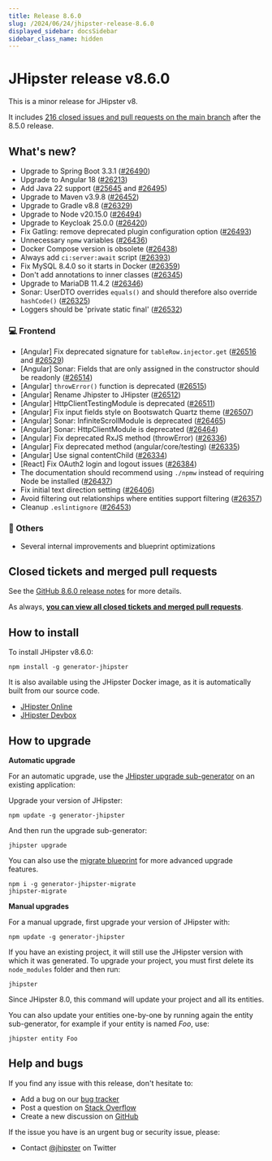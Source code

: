 ```yaml
---
title: Release 8.6.0
slug: /2024/06/24/jhipster-release-8.6.0
displayed_sidebar: docsSidebar
sidebar_class_name: hidden
---
```


# JHipster release v8.6.0

This is a minor release for JHipster v8. 

It includes [216 closed issues and pull requests on the main branch](https://github.com/jhipster/generator-jhipster/issues?q=is:closed+milestone:8.6.0) after the 8.5.0 release.

## What's new?

* Upgrade to Spring Boot 3.3.1 ([#26490](https://github.com/jhipster/generator-jhipster/pull/26490))
* Upgrade to Angular 18 ([#26213](https://github.com/jhipster/generator-jhipster/pull/26213))
* Add Java 22 support ([#25645](https://github.com/jhipster/generator-jhipster/pull/25645) and [#26495](https://github.com/jhipster/generator-jhipster/pull/26495))
* Upgrade to Maven v3.9.8 ([#26452](https://github.com/jhipster/generator-jhipster/pull/26452))
* Upgrade to Gradle v8.8 ([#26329](https://github.com/jhipster/generator-jhipster/pull/26329))
* Upgrade to Node v20.15.0 ([#26494](https://github.com/jhipster/generator-jhipster/pull/26494))
* Upgrade to Keycloak 25.0.0 ([#26420](https://github.com/jhipster/generator-jhipster/pull/26420))
* Fix Gatling: remove deprecated plugin configuration option ([#26493](https://github.com/jhipster/generator-jhipster/pull/26493))
* Unnecessary `npmw` variables ([#26436](https://github.com/jhipster/generator-jhipster/pull/26436))
* Docker Compose version is obsolete ([#26438](https://github.com/jhipster/generator-jhipster/pull/26438))
* Always add `ci:server:await` script ([#26393](https://github.com/jhipster/generator-jhipster/pull/26393))
* Fix MySQL 8.4.0 so it starts in Docker ([#26359](https://github.com/jhipster/generator-jhipster/pull/26359))
* Don't add annotations to inner classes ([#26345](https://github.com/jhipster/generator-jhipster/pull/26345))
* Upgrade to MariaDB 11.4.2 ([#26346](https://github.com/jhipster/generator-jhipster/pull/26346))
* Sonar: UserDTO overrides `equals()` and should therefore also override `hashCode()` ([#26325](https://github.com/jhipster/generator-jhipster/pull/26325))
* Loggers should be 'private static final' ([#26532](https://github.com/jhipster/generator-jhipster/pull/26532))

### :computer: Frontend

* [Angular] Fix deprecated signature for `tableRow.injector.get` ([#26516](https://github.com/jhipster/generator-jhipster/pull/26516) and [#26529](https://github.com/jhipster/generator-jhipster/pull/26529))
* [Angular] Sonar: Fields that are only assigned in the constructor should be readonly ([#26514](https://github.com/jhipster/generator-jhipster/pull/26514))
* [Angular] `throwError()` function is deprecated ([#26515](https://github.com/jhipster/generator-jhipster/pull/26515))
* [Angular] Rename Jhipster to JHipster ([#26512](https://github.com/jhipster/generator-jhipster/pull/26512))
* [Angular] HttpClientTestingModule is deprecated ([#26511](https://github.com/jhipster/generator-jhipster/pull/26511))
* [Angular] Fix input fields style on Bootswatch Quartz theme ([#26507](https://github.com/jhipster/generator-jhipster/pull/26507))
* [Angular] Sonar: InfiniteScrollModule is deprecated ([#26465](https://github.com/jhipster/generator-jhipster/pull/26465))
* [Angular] Sonar: HttpClientModule is deprecated ([#26464](https://github.com/jhipster/generator-jhipster/pull/26464))
* [Angular] Fix deprecated RxJS method (throwError) ([#26336](https://github.com/jhipster/generator-jhipster/pull/26336))
* [Angular] Fix deprecated method (angular/core/testing) ([#26335](https://github.com/jhipster/generator-jhipster/pull/26335))
* [Angular] Use signal contentChild ([#26334](https://github.com/jhipster/generator-jhipster/pull/26334))
* [React] Fix OAuth2 login and logout issues ([#26384](https://github.com/jhipster/generator-jhipster/pull/26384))
* The documentation should recommend using `./npmw` instead of requiring Node be installed ([#26437](https://github.com/jhipster/generator-jhipster/pull/26437))
* Fix initial text direction setting ([#26406](https://github.com/jhipster/generator-jhipster/pull/26406))
* Avoid filtering out relationships where entities support filtering ([#26357](https://github.com/jhipster/generator-jhipster/pull/26357))
* Cleanup `.eslintignore` ([#26453](https://github.com/jhipster/generator-jhipster/pull/26453))

### :scroll: Others

- Several internal improvements and blueprint optimizations

## Closed tickets and merged pull requests

See the [GitHub 8.6.0 release notes](https://github.com/jhipster/generator-jhipster/releases/tag/v8.6.0) for more details.

As always, **[you can view all closed tickets and merged pull requests](https://github.com/jhipster/generator-jhipster/issues?q=is:closed+milestone:8.6.0)**.

## How to install

To install JHipster v8.6.0:

    npm install -g generator-jhipster

It is also available using the JHipster Docker image, as it is automatically built from our source code.

- [JHipster Online](https://start.jhipster.tech)
- [JHipster Devbox](https://github.com/jhipster/jhipster-devbox)

## How to upgrade

**Automatic upgrade**

For an automatic upgrade, use the [JHipster upgrade sub-generator](/upgrading-an-application/) on an existing application:

Upgrade your version of JHipster:

```
npm update -g generator-jhipster
```

And then run the upgrade sub-generator:

```
jhipster upgrade
```

You can also use the [migrate blueprint](https://github.com/jhipster/generator-jhipster-migrate) for more advanced upgrade features. 

```
npm i -g generator-jhipster-migrate
jhipster-migrate
```

**Manual upgrades**

For a manual upgrade, first upgrade your version of JHipster with:

```
npm update -g generator-jhipster
```

If you have an existing project, it will still use the JHipster version with which it was generated.
To upgrade your project, you must first delete its `node_modules` folder and then run:

```
jhipster
```

Since JHipster 8.0, this command will update your project and all its entities. 

You can also update your entities one-by-one by running again the entity sub-generator, for example if your entity is named _Foo_, use:

```
jhipster entity Foo
```

## Help and bugs

If you find any issue with this release, don't hesitate to:

- Add a bug on our [bug tracker](https://github.com/jhipster/generator-jhipster/issues?state=open)
- Post a question on [Stack Overflow](http://stackoverflow.com/tags/jhipster/info)
- Create a new discussion on [GitHub](https://github.com/jhipster/generator-jhipster/discussions)

If the issue you have is an urgent bug or security issue, please:

- Contact [@jhipster](https://twitter.com/jhipster) on Twitter

